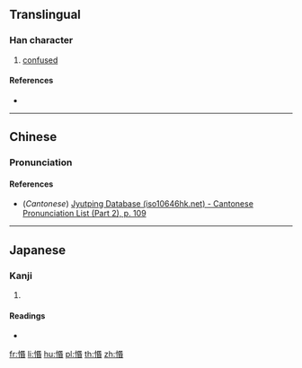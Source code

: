 ==Translingual==

===Han character===
{{Han char|rn=61|rad=心|as=09|sn=12|four=|canj=PRPA|ids=⿰忄昬}}

# [[confused]]

====References====
* {{Han ref|kx=0393.110|dkj=10875|dj=0729.110|hdz=42332.040|uh=60FD|ud=24829}}

----

==Chinese==
{{zh-forms}}

===Pronunciation===
{{zh-pron
|m=mǐn,hūn
|c=man5,fan1
|mc=
|oc=
|cat=a
}}

====References====
* (''Cantonese'') [http://www.iso10646hk.net/jp/document/download.jsp Jyutping Database (iso10646hk.net) - Cantonese Pronunciation List (Part 2), p. 109]

----

==Japanese==

===Kanji===
{{ja-kanji|grade=|rs=心09}}

# {{defn|lang=ja|sort=心09}}

====Readings====
* {{ja-readings|on=[[こん]] (kon), [[びん]] (bin)|kun=}}

[[fr:惽]]
[[li:惽]]
[[hu:惽]]
[[pl:惽]]
[[th:惽]]
[[zh:惽]]